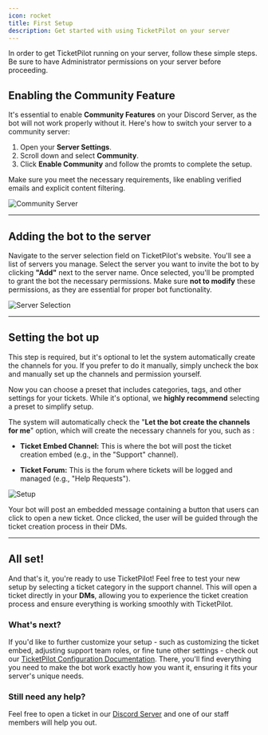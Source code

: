 ```yaml
---
icon: rocket
title: First Setup
description: Get started with using TicketPilot on your server
---
```


<Note>
  In order to get TicketPilot running on your server, follow these simple steps. Be sure to have Administrator permissions on your server before
  proceeding.
</Note>

## Enabling the Community Feature

It's essential to enable **Community Features** on your Discord Server, as the bot will not work properly without it. Here's how to switch your server to a community server:

1. Open your **Server Settings**.
2. Scroll down and select **Community**.
3. Click **Enable Community** and follow the promts to complete the setup.

Make sure you meet the necessary requirements, like enabling verified emails and explicit content filtering.

![Community Server](https://i.imgur.com/Z2mHq2w.gif)

---

## Adding the bot to the server

Navigate to the server selection field on TicketPilot's website. You'll see a list of servers you manage. Select the server you want to invite the bot to by clicking **"Add"** next to the server name.
Once selected, you'll be prompted to grant the bot the necessary permissions. Make sure **not to modify** these permissions, as they are essential for proper bot functionality.

![Server Selection](https://i.imgur.com/tdxJZxY.png)

---

## Setting the bot up

<Note>
  This step is required, but it's optional to let the system automatically create the channels for you. If you prefer to do it manually, simply uncheck the box and manually set up the channels and permission yourself.
</Note>

Now you can choose a preset that includes categories, tags, and other settings for your tickets. While it's optional, we **highly recommend** selecting a preset to simplify setup.

The system will automatically check the "**Let the bot create the channels for me**" option, which will create the necessary channels for you, such as :

- **Ticket Embed Channel:** This is where the bot will post the ticket creation embed (e.g., in the "Support" channel).

- **Ticket Forum:** This is the forum where tickets will be logged and managed (e.g., "Help Requests").

![Setup](https://i.imgur.com/aVBFCuH.png)

<Warning>
  Your bot will post an embedded message containing a button that users can click to open a new ticket. Once clicked, the user will
  be guided through the ticket creation process in their DMs.&#x20;
</Warning>

---

## All set!

And that's it, you're ready to use TicketPilot! Feel free to test your new setup by selecting a ticket category in the support channel.
This will open a ticket directly in your **DMs**, allowing you to experience the ticket creation process and ensure everything is working smoothly with TicketPilot.

### What's next?

If you'd like to further customize your setup - such as customizing the ticket embed, adjusting support team roles, or fine tune other settings - check out our [TicketPilot Configuration Documentation](../#what-is-ticketpilot). There, you'll find everything you need to make the bot work exactly how you want it, ensuring it fits your server's unique needs.

### Still need any help?

<Check>Feel free to open a ticket in our [Discord Server](https://discord.gg/ticketpilot) and one of our staff members will help you out.</Check>